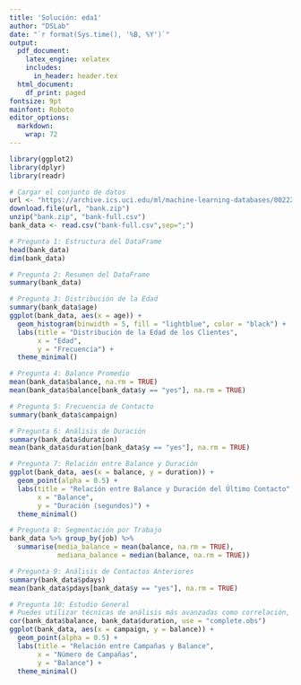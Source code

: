 ```yaml
---
title: 'Solución: eda1'
author: "DSLab"
date: "`r format(Sys.time(), '%B, %Y')`"
output:
  pdf_document:
    latex_engine: xelatex
    includes:
      in_header: header.tex
  html_document:
    df_print: paged
fontsize: 9pt
mainfont: Roboto
editor_options:
  markdown:
    wrap: 72
---
```


```r
library(ggplot2)
library(dplyr)
library(readr)
```


```r
# Cargar el conjunto de datos
url <- "https://archive.ics.uci.edu/ml/machine-learning-databases/00222/bank.zip"
download.file(url, "bank.zip")
unzip("bank.zip", "bank-full.csv")
bank_data <- read.csv("bank-full.csv",sep=";")
```

```r
# Pregunta 1: Estructura del DataFrame
head(bank_data)
dim(bank_data)
```

```r
# Pregunta 2: Resumen del DataFrame
summary(bank_data)
```



```r
# Pregunta 3: Distribución de la Edad
summary(bank_data$age)
ggplot(bank_data, aes(x = age)) +
  geom_histogram(binwidth = 5, fill = "lightblue", color = "black") +
  labs(title = "Distribución de la Edad de los Clientes",
       x = "Edad",
       y = "Frecuencia") +
  theme_minimal()
```



```r
# Pregunta 4: Balance Promedio
mean(bank_data$balance, na.rm = TRUE)
mean(bank_data$balance[bank_data$y == "yes"], na.rm = TRUE)
```



```r
# Pregunta 5: Frecuencia de Contacto
summary(bank_data$campaign)
```

```r
# Pregunta 6: Análisis de Duración
summary(bank_data$duration)
mean(bank_data$duration[bank_data$y == "yes"], na.rm = TRUE)
```


```r
# Pregunta 7: Relación entre Balance y Duración
ggplot(bank_data, aes(x = balance, y = duration)) +
  geom_point(alpha = 0.5) +
  labs(title = "Relación entre Balance y Duración del Último Contacto",
       x = "Balance",
       y = "Duración (segundos)") +
  theme_minimal()
```


```r
# Pregunta 8: Segmentación por Trabajo
bank_data %>% group_by(job) %>%
  summarise(media_balance = mean(balance, na.rm = TRUE),
            mediana_balance = median(balance, na.rm = TRUE))
```


```r
# Pregunta 9: Análisis de Contactos Anteriores
summary(bank_data$pdays)
mean(bank_data$pdays[bank_data$y == "yes"], na.rm = TRUE)
```


```r
# Pregunta 10: Estudio General
# Puedes utilizar técnicas de análisis más avanzadas como correlación, regresión, etc.
cor(bank_data$balance, bank_data$duration, use = "complete.obs")
ggplot(bank_data, aes(x = campaign, y = balance)) +
  geom_point(alpha = 0.5) +
  labs(title = "Relación entre Campañas y Balance",
       x = "Número de Campañas",
       y = "Balance") +
  theme_minimal()
```




